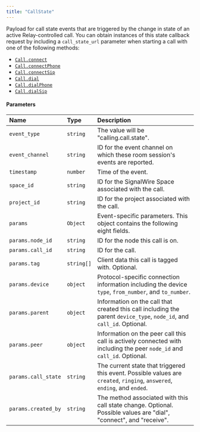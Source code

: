 ```yaml
---
title: "CallState"
---
```


Payload for call state events that are triggered by the change in state of an active Relay-controlled call. You can obtain instances of this state callback request by including a `call_state_url` parameter when starting a call with one of the following methods:

- [`Call.connect`](./voice-call.mdx#connect)
- [`Call.connectPhone`](./voice-call.mdx#connectphone)
- [`Call.connectSip`](./voice-call.mdx#connectsip)
- [`Call.dial`](./voice-call.mdx#dial)
- [`Call.dialPhone`](./voice-client.mdx#dialphone)
- [`Call.dialSip`](./voice-client.mdx#dialsip)

#### Parameters

| Name                | Type       | Description                                                                                                               |
| :------------------ | :--------- | :------------------------------------------------------------------------------------------------------------------------ |
| `event_type`        | `string`   | The value will be "calling.call.state".                                                                                   |
| `event_channel`     | `string`   | ID for the event channel on which these room session's events are reported.                                               |
| `timestamp`         | `number`   | Time of the event.                                                                                                        |
| `space_id`          | `string`   | ID for the SignalWire Space associated with the call.                                                                     |
| `project_id`        | `string`   | ID for the project associated with the call.                                                                              |
| `params`            | `Object`   | Event-specific parameters. This object contains the following eight fields.                                               |
| `params.node_id`    | `string`   | ID for the node this call is on.                                                                                          |
| `params.call_id`    | `string`   | ID for the call.                                                                                                          |
| `params.tag`        | `string[]` | Client data this call is tagged with. Optional.                                                                           |
| `params.device`     | `object`   | Protocol-specific connection information including the device `type`, `from_number`, and `to_number`.                     |
| `params.parent`     | `object`   | Information on the call that created this call including the parent `device_type`, `node_id`, and `call_id`. Optional.    |
| `params.peer`       | `object`   | Information on the peer call this call is actively connected with including the peer `node_id` and `call_id`. Optional.   |
| `params.call_state` | `string`   | The current state that triggered this event. Possible values are `created`, `ringing`, `answered`, `ending`, and `ended`. |
| `params.created_by` | `string`   | The method associated with this call state change. Optional. Possible values are "dial", "connect", and "receive".        |
